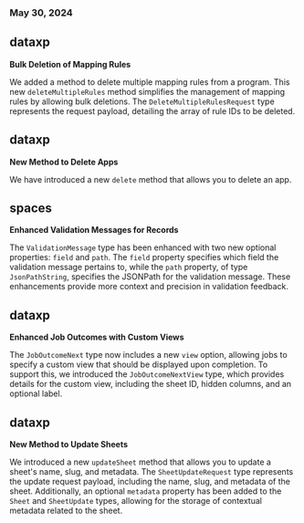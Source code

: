 ### May 30, 2024

## dataxp

**Bulk Deletion of Mapping Rules**

We added a method to delete multiple mapping rules from a program. This new
`deleteMultipleRules` method simplifies the management of mapping rules by
allowing bulk deletions. The `DeleteMultipleRulesRequest` type represents the
request payload, detailing the array of rule IDs to be deleted.

## dataxp

**New Method to Delete Apps**

We have introduced a new `delete` method that allows you to delete an app.

## spaces

**Enhanced Validation Messages for Records**

The `ValidationMessage` type has been enhanced with two new optional properties:
`field` and `path`. The `field` property specifies which field the validation
message pertains to, while the `path` property, of type `JsonPathString`,
specifies the JSONPath for the validation message. These enhancements provide
more context and precision in validation feedback.

## dataxp

**Enhanced Job Outcomes with Custom Views**

The `JobOutcomeNext` type now includes a new `view` option, allowing jobs to
specify a custom view that should be displayed upon completion. To support this,
we introduced the `JobOutcomeNextView` type, which provides details for the
custom view, including the sheet ID, hidden columns, and an optional label.

## dataxp

**New Method to Update Sheets**

We introduced a new `updateSheet` method that allows you to update a sheet's
name, slug, and metadata. The `SheetUpdateRequest` type represents the update
request payload, including the name, slug, and metadata of the sheet.
Additionally, an optional `metadata` property has been added to the `Sheet` and
`SheetUpdate` types, allowing for the storage of contextual metadata related to
the sheet.
